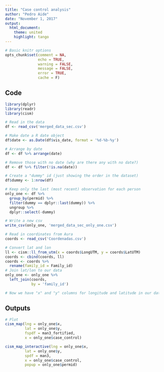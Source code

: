 ```yaml
---
title: "Case control analysis"
author: "Pedro Aide"
date: "November 1, 2017"
output:
  html_document:
    theme: united
    highlight: tango
---
```



```r
# Basic knitr options
opts_chunk$set(comment = NA, 
               echo = TRUE, 
               warning = FALSE, 
               message = FALSE, 
               error = TRUE, 
               cache = F)
```

## Code

```r
library(dplyr)
library(readr)
library(cism)

# Read in the data
df <- read_csv('merged_data_sec.csv')

# Make date a R date object
df$date <- as.Date(df$vis_date, format = '%d-%b-%y')

# Arrange by date
df <- df %>% arrange(date)

# Remove those with no date (why are there any with no date?)
df <- df %>% filter(!is.na(date))

# Create a "dummy" id (just showing the order in the dataset)
df$dummy <- 1:nrow(df)

# Keep only the last (most recent) observation for each person
only_one <- df %>%
  group_by(permid) %>%
  filter(dummy == dplyr::last(dummy)) %>%
  ungroup %>%
  dplyr::select(-dummy)

# Write a new csv
write_csv(only_one, 'merged_data_sec_only_one.csv')

# Read in coordinates from Aura
coords <- read_csv('Coordenadas.csv')

# Convert lat and lon
ll <- cism::ll_from_utm(x = coords$LongUTM, y = coords$LatUTM)
coords <- cbind(coords, ll)
coords <- coords %>%
  rename(family_id = Family_id)
# Join lat/lon to our data
only_one <- only_one %>%
  left_join(coords,
            by = 'family_id')

# Now we have "x" and "y" columns for longitude and latitude in our dataset

```

## Outputs

```r

# Plot
cism_map(lng = only_one$x,
         lat = only_one$y,
         fspdf = man3_fortified,
         x = only_one$case_control)

cism_map_interactive(lng = only_one$x,
         lat = only_one$y,
         spdf = man3,
         x = only_one$case_control,
         popup = only_one$permid)

```

